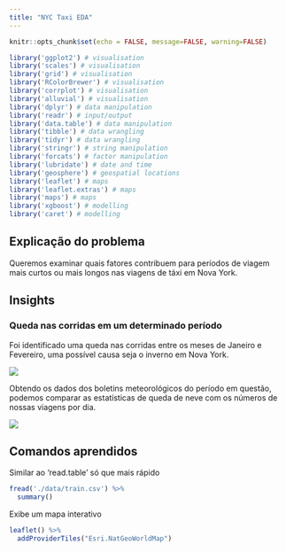 ```yaml
---
title: "NYC Taxi EDA"
---
```


```r
knitr::opts_chunk$set(echo = FALSE, message=FALSE, warning=FALSE)
```

```r
library('ggplot2') # visualisation
library('scales') # visualisation
library('grid') # visualisation
library('RColorBrewer') # visualisation
library('corrplot') # visualisation
library('alluvial') # visualisation
library('dplyr') # data manipulation
library('readr') # input/output
library('data.table') # data manipulation
library('tibble') # data wrangling
library('tidyr') # data wrangling
library('stringr') # string manipulation
library('forcats') # factor manipulation
library('lubridate') # date and time
library('geosphere') # geospatial locations
library('leaflet') # maps
library('leaflet.extras') # maps
library('maps') # maps
library('xgboost') # modelling
library('caret') # modelling
```

## Explicação do problema

Queremos examinar quais fatores contribuem para períodos de viagem mais curtos ou mais longos nas viagens de táxi em Nova York.

## Insights

### Queda nas corridas em um determinado período

Foi identificado uma queda nas corridas entre os meses de Janeiro e Fevereiro, uma possível causa seja o inverno em Nova York.

![](./images/unnamed-chunk-16-1.png)

Obtendo os dados dos boletins meteorológicos do período em questão, podemos comparar as estatísticas de queda de neve com os números de nossas viagens por dia.

![](./images/unnamed-chunk-55-1.png)



## Comandos aprendidos

Similar ao 'read.table' só que mais rápido

```r
fread('./data/train.csv') %>%
  summary()
```

Exibe um mapa interativo
```r
leaflet() %>% 
  addProviderTiles("Esri.NatGeoWorldMap")
```